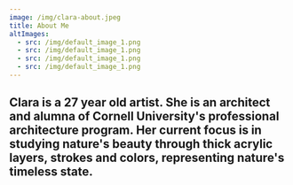 ```yaml
---
image: /img/clara-about.jpeg
title: About Me
altImages:
  - src: /img/default_image_1.png
  - src: /img/default_image_1.png
  - src: /img/default_image_1.png
  - src: /img/default_image_1.png
---
```


## Clara is a 27 year old artist. She is an architect and alumna of Cornell University's professional architecture program. Her current focus is in studying nature's beauty through thick acrylic layers, strokes and colors, representing nature's timeless state.

